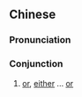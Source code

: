 {{also|或则}}
==Chinese==
{{zh-forms|s=或则}}

===Pronunciation===
{{zh-pron
|m=huòzé
|cat=con
}}

===Conjunction===
{{zh-con}}

# [[or]], [[either]] ... [[or]]